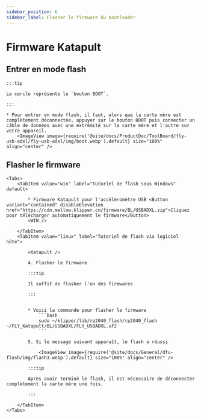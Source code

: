 ```yaml
---
sidebar_position: 6
sidebar_label: Flasher le firmware du bootloader
---
```







# Firmware Katapult

## Entrer en mode flash

    :::tip

    Le cercle représente le `bouton BOOT`.

    :::

    * Pour entrer en mode flash, il faut, alors que la carte mère est complètement déconnectée, appuyer sur le bouton BOOT puis connecter un câble de données avec une extrémité sur la carte mère et l'autre sur votre appareil.
        <ImageView image={require('@site/docs/ProductDoc/ToolBoard/fly-usb-adxl/fly-usb-adxl/img/boot.webp').default} size="100%" align="center" />

## Flasher le firmware
    <Tabs>
        <TabItem value="win" label="Tutoriel de flash sous Windows" default>

            * Firmware Katapult pour l'accéléromètre USB <Button variant="contained" disableElevation href="https://cdn.mellow.klipper.cn/firmware/BL/USBADXL.zip">Cliquez pour télécharger automatiquement le firmware</Button>
            <WIN />
            
        </TabItem>
        <TabItem value="linux" label="Tutoriel de flash via logiciel hôte">
            
            <Katapult />

            4. Flasher le firmware

            :::tip

            Il suffit de flasher l'un des firmwares

            :::


            * Voici la commande pour flasher le firmware
                ```bash
                sudo ~/klipper/lib/rp2040_flash/rp2040_flash ~/FLY_Katapult/BL/USBADXL/FLY_USBADXL.uf2
                ```

            5. Si le message suivant apparaît, le flash a réussi

                <ImageView image={require('@site/docs/General/dfu-flash/img/flash3.webp').default} size="100%" align="center" />

            :::tip

            Après avoir terminé le flash, il est nécessaire de déconnecter complètement la carte mère une fois.

            :::

        </TabItem>
    </Tabs>
